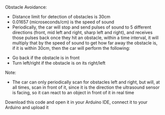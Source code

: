 Obstacle Avoidance: 
- Distance limit for detection of obstacles is 30cm
- 0.01657 (microseconds/cm) is the speed of sound
- Periodically, the car will stop and send pulses of sound to 5 different directions (front, mid left and right, sharp left and right), and 
receives those pulses back once they hit an obstacle, within a time interval, it will multiply that by the speed of sound to get how far away 
the obstacle is, if it is within 30cm, then the car will perform the following: 
+ Go back if the obstacle is in front 
+ Turn left/right if the obstacle is on its right/left 

Note: 
- The car can only periodically scan for obstacles left and right, but will, at all times, scan in front of it, since it is the direction
the ultrasound sensor is facing, so it can react to an object in front of it in real time

Download this code and open it in your Arduino IDE, connect it to your Arduino and upload it 
